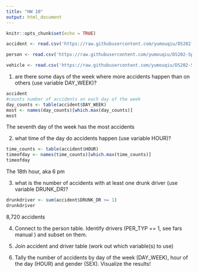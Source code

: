 ```yaml
---
title: "HW 10"
output: html_document
---
```


```r
knitr::opts_chunk$set(echo = TRUE)
```

```r
accident <- read.csv('https://raw.githubusercontent.com/yumouqiu/DS202-Spring2023/main/Practice/data/fars2016/accident.csv')

person <- read.csv('https://raw.githubusercontent.com/yumouqiu/DS202-Spring2023/main/Practice/data/fars2016/person.csv')

vehicle <- read.csv('https://raw.githubusercontent.com/yumouqiu/DS202-Spring2023/main/Practice/data/fars2016/vehicle.csv')
```
1. are there some days of the week where more accidents happen than on others (use variable DAY_WEEK)?
```r
accident
#counts number of accidents on each day of the week
day_counts <- table(accident$DAY_WEEK)
most <- names(day_counts)[which.max(day_counts)]
most
```
The seventh day of the week has the most accidents

2. what time of the day do accidents happen (use variable HOUR)?
```r
time_counts <- table(accident$HOUR)
timeofday <- names(time_counts)[which.max(time_counts)]
timeofday
```
The 18th hour, aka 6 pm

3. what is the number of accidents with at least one drunk driver (use variable DRUNK_DR)?
```r
drunkdriver <- sum(accident$DRUNK_DR >= 1)
drunkdriver
```
8,720 accidents

4. Connect to the person table. Identify drivers (PER_TYP == 1, see fars manual ) and subset on them.

5. Join accident and driver table (work out which variable(s) to use)
6. Tally the number of accidents by day of the week (DAY_WEEK), hour of the day (HOUR) and gender (SEX). Visualize the results!
